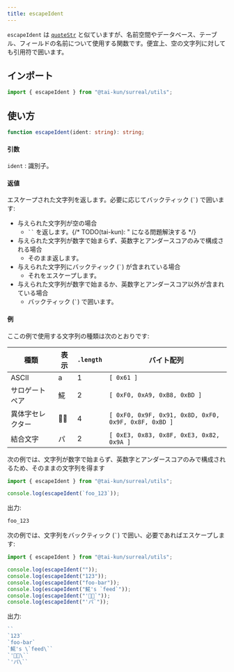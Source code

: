 ```yaml
---
title: escapeIdent
---
```


`escapeIdent` は [`quoteStr`](/ja/reference/utils/quote-str/) と似ていますが、名前空間やデータベース、テーブル、フィールドの名前について使用する関数です。便宜上、空の文字列に対しても引用符で囲います。

## インポート

```ts
import { escapeIdent } from "@tai-kun/surreal/utils";
```

## 使い方

```ts
function escapeIdent(ident: string): string;
```

#### 引数

`ident`
:   識別子。

#### 返値

エスケープされた文字列を返します。必要に応じてバックティック (<code>`</code>) で囲います:

- 与えられた文字列が空の場合
  - <code>``</code> を返します。{/* TODO(tai-kun): " になる問題解決する */}
- 与えられた文字列が数字で始まらず、英数字とアンダースコアのみで構成される場合
  - そのまま返します。
- 与えられた文字列にバックティック (<code>`</code>) が含まれている場合
  - それをエスケープします。
- 与えられた文字列が数字で始まるか、英数字とアンダースコア以外が含まれている場合
  - バックティック (<code>`</code>) で囲います。

#### 例

ここの例で使用する文字列の種類は次のとおりです:

| 種類 | 表示 | `.length` | バイト配列 |
| --- | --- | --- | --- |
| ASCII | a | 1 | `[ 0x61 ]` |
| サロゲートペア | 𩸽 | 2 | `[ 0xF0, 0xA9, 0xB8, 0xBD ]` |
| 異体字セレクター | 👍🏽 | 4 | `[ 0xF0, 0x9F, 0x91, 0x8D, 0xF0, 0x9F, 0x8F, 0xBD ]` |
| 結合文字 | パ | 2 | `[ 0xE3, 0x83, 0x8F, 0xE3, 0x82, 0x9A ]` |

次の例では、文字列が数字で始まらず、英数字とアンダースコアのみで構成されるため、そのままの文字列を得ます

```ts
import { escapeIdent } from "@tai-kun/surreal/utils";

console.log(escapeIdent(`foo_123`));
```

出力:

```js
foo_123
```

次の例では、文字列をバックティック (<code>`</code>) で囲い、必要であればエスケープします:

```ts
import { escapeIdent } from "@tai-kun/surreal/utils";

console.log(escapeIdent(""));
console.log(escapeIdent("123"));
console.log(escapeIdent("foo-bar"));
console.log(escapeIdent("𩸽's `feed`"));
console.log(escapeIdent("'👍🏽`"));
console.log(escapeIdent("'パ`"));
```

出力:

```js
``
`123`
`foo-bar`
`𩸽's \`feed\``
`'👍🏽\``
`'パ\``
```
